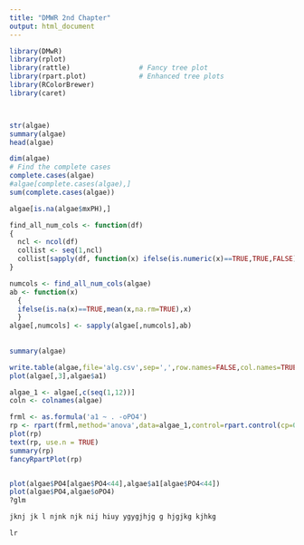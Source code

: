 ```yaml
---
title: "DMWR 2nd Chapter"
output: html_document
---
```


```r
library(DMwR)
library(rplot)
library(rattle)  				# Fancy tree plot
library(rpart.plot)				# Enhanced tree plots
library(RColorBrewer)	
library(caret)



str(algae)
summary(algae)
head(algae)

dim(algae)
# Find the complete cases
complete.cases(algae)
#algae[complete.cases(algae),]
sum(complete.cases(algae))

algae[is.na(algae$mxPH),]

find_all_num_cols <- function(df)
{
  ncl <- ncol(df)
  collist <- seq(1,ncl)
  collist[sapply(df, function(x) ifelse(is.numeric(x)==TRUE,TRUE,FALSE))]
}

numcols <- find_all_num_cols(algae)
ab <- function(x) 
  { 
  ifelse(is.na(x)==TRUE,mean(x,na.rm=TRUE),x)  
  }
algae[,numcols] <- sapply(algae[,numcols],ab)
                  
 
summary(algae)

write.table(algae,file='alg.csv',sep=',',row.names=FALSE,col.names=TRUE)
plot(algae[,3],algae$a1)

algae_1 <- algae[,c(seq(1,12))]
coln <- colnames(algae)

frml <- as.formula('a1 ~ . -oPO4')
rp <- rpart(frml,method='anova',data=algae_1,control=rpart.control(cp=0.01))
plot(rp)
text(rp, use.n = TRUE)
summary(rp)
fancyRpartPlot(rp)


plot(algae$PO4[algae$PO4<44],algae$a1[algae$PO4<44])
plot(algae$PO4,algae$oPO4)
?glm

jknj jk l njnk njk nij hiuy ygygjhjg g hjgjkg kjhkg

lr 
```

